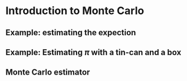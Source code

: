 # Introduction to Monte Carlo

## Example: estimating the expection

## Example: Estimating *π* with a tin-can and a box

## Monte Carlo estimator